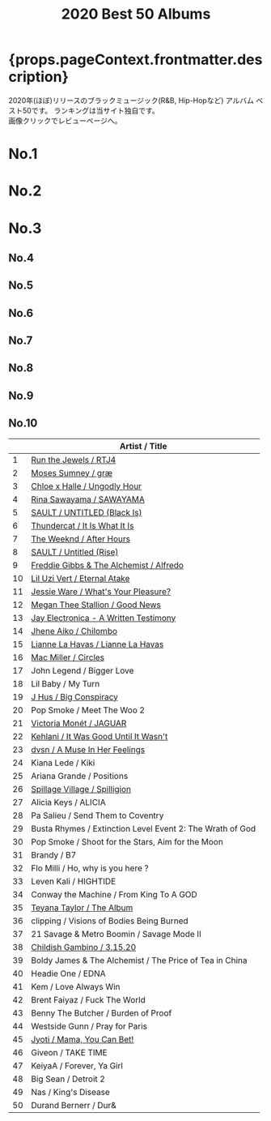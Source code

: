﻿---
title: 2020 Best 50 Albums
tabs: ['2020', '2019', '2018', '2017', '2016']
description: 2020 Black Music Best 50 Albums by planet.ky
keywords: '2020, album best 50, CD best 50, black music, Hip-Hop, Rap, Soul, R&B'
---


<h1> {props.pageContext.frontmatter.description} </h1>

<PageDescription>

  2020年(ほぼ)リリースのブラックミュージック(R&B, Hip-Hopなど) アルバム ベスト50です。
  ランキングは当サイト独自です。
  <br/>画像クリックでレビューページへ。

</PageDescription>

<Row>
<Column colMd={2} colLg={3} noGutterMdLeft>
  <h1>No.1</h1>
  <Review1 />
 </Column>
<Column colMd={2} colLg={3} noGutterMdLeft>
  <h1>No.2</h1>
  <Review2 /> 
</Column>
<Column colMd={2} colLg={3} noGutterMdLeft>
  <h1>No.3</h1>
  <Review3 /> 
</Column>
</Row>

<Row>
<Column colMd={2} colLg={3} noGutterMdLeft>
  <h2>No.4</h2>
  <Review4 />
 </Column>
<Column colMd={2} colLg={3} noGutterMdLeft>
  <h2>No.5</h2>
  <Review5 /> 
</Column>
<Column colMd={2} colLg={3} noGutterMdLeft>
  <h2>No.6</h2>
  <Review6 /> 
</Column>
</Row>

<Row>
<Column colMd={2} colLg={2} noGutterMdLeft>
  <h2>No.7</h2>
  <Review7 />
 </Column>
<Column colMd={2} colLg={2} noGutterMdLeft>
  <h2>No.8</h2>
  <Review8 /> 
</Column>
<Column colMd={2} colLg={2} noGutterMdLeft>
  <h2>No.9</h2>
  <Review9 /> 
</Column>
<Column colMd={2} colLg={2} noGutterMdLeft>
  <h2>No.10</h2>
  <Review10 /> 
</Column>
</Row>

|		 |		Artist / Title				                                             |
| -- | --------------------------------------------------------------------- | 
|	1	 | [Run the Jewels / RTJ4](/review/runthejewels4L/)	                     |
|	2	 | [Moses Sumney / græ](/review/mosessumney2L/)	                         |
|	3	 | [Chloe x Halle / Ungodly Hour](/review/chloexhalle1L/)	               |
|	4	 | [Rina Sawayama / SAWAYAMA](/review/rinasawayama1L/)	                 |
|	5	 | [SAULT / UNTITLED (Black Is)](/review/sault2L/)	                     |
|	6	 | [Thundercat / It Is What It Is](/review/thundercat2L/)	               |
|	7  | [The Weeknd / After Hours](/review/weeknd6L/)	                       |
|	8	 | [SAULT / Untitled (Rise)](/review/sault1L/)	                         |
|	9  | [Freddie Gibbs & The Alchemist / Alfredo](/review/fgibbsalchemist1L/) |
|	10 | [Lil Uzi Vert / Eternal Atake](/review/liluzivert2L/)	               |
|	11 | [Jessie Ware / What's Your Pleasure?](/review/jessieware4L/)	         |
|	12 | [Megan Thee Stallion / Good News](/review/megantheestallion1L/)	     |
|	13 | [Jay Electronica - A Written Testimony](/review/jayelectronica1L/)	   |
|	14 | [Jhene Aiko / Chilombo](/review/jheneaiko1L/)	                       |
|	15 | [Lianne La Havas / Lianne La Havas](/review/liannelahavas1L/)         |
|	16 | [Mac Miller / Circles](/review/macmiller3L/)	                         |
|	17 | John Legend / Bigger Love                                             |
|	18 | Lil Baby / My Turn                    	                               |
|	19 | [J Hus / Big Conspiracy](/review/jhus2L/)	                           |
|	20 | Pop Smoke / Meet The Woo 2				                                     |
|	21 | [Victoria Monét / JAGUAR](/review/victoriamonet1L/)                   |
|	22 | [Kehlani / It Was Good Until It Wasn't](/review/kehlani3L/)	         |
|	23 | [dvsn / A Muse In Her Feelings](/review/dvsn1L)                       |
|	24 | Kiana Lede / Kiki				                                             |
|	25 | Ariana Grande / Positions				                                     |
|	26 | [Spillage Village / Spilligion](/review/spillagevillage1L)            |
|	27 | Alicia Keys / ALICIA				                                           |
|	28 | Pa Salieu / Send Them to Coventry				                             |
|	29 | Busta Rhymes / Extinction Level Event 2: The Wrath of God	           |
|	30 | Pop Smoke / Shoot for the Stars, Aim for the Moon				             |
|	31 | Brandy / B7				                                                   | 
|	32 | Flo Milli / Ho, why is you here ?				                             |
|	33 | Leven Kali / HIGHTIDE				                                         |
|	34 | Conway the Machine / From King To A GOD				                       |
|	35 | [Teyana Taylor / The Album](/review/teyanataylor3L/)	                 |
|	36 | clipping / Visions of Bodies Being Burned				                     |
|	37 | 21 Savage & Metro Boomin / Savage Mode II				                     |
|	38 | [Childish Gambino / 3.15.20](/review/childishgambino2L/)	             |
|	39 | Boldy James & The Alchemist / The Price of Tea in China		           |
|	40 | Headie One / EDNA				                                             |
|	41 | Kem / Love Always Win				                                         |
|	42 | Brent Faiyaz / Fuck The World				                                 |
|	43 | Benny The Butcher / Burden of Proof				                           |
|	44 | Westside Gunn / Pray for Paris				                                 |
|	45 | [Jyoti / Mama, You Can Bet!](/review/georgiaannemuldrow2L/)           | 
|	46 | Giveon / TAKE TIME				                                             |
|	47 | KeiyaA / Forever, Ya Girl				                                     |
|	48 | Big Sean / Detroit 2				                                           |
|	49 | Nas / King's Disease				                                           |
|	50 | Durand Bernerr / Dur&				                                         |
 
